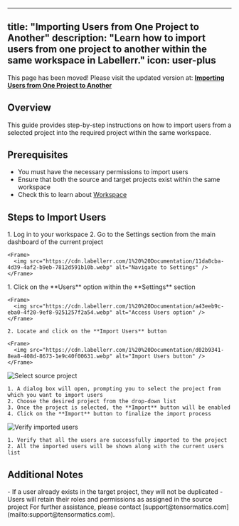  ---
title: "Importing Users from One Project to Another"
description: "Learn how to import users from one project to another within the same workspace in Labellerr."
icon: user-plus
---

<Warning>This page has been moved! Please visit the updated version at: **[Importing Users from One Project to Another](/tutorials/importing-users)**</Warning>

## Overview

This guide provides step-by-step instructions on how to import users from a selected project into the required project within the same workspace.

## Prerequisites

- You must have the necessary permissions to import users
- Ensure that both the source and target projects exist within the same workspace
- Check this to learn about [Workspace](/tutorials/workspace)

## Steps to Import Users

<Steps>
  <Step title="Navigate to the Settings section">
    1. Log in to your workspace
    2. Go to the Settings section from the main dashboard of the current project

    <Frame>
      <img src="https://cdn.labellerr.com/1%20%20Documentation/11da8cba-4d39-4af2-b9eb-7812d591b10b.webp" alt="Navigate to Settings" />
    </Frame>
  </Step>

  <Step title="Access the Users option">
    1. Click on the **Users** option within the **Settings** section

    <Frame>
      <img src="https://cdn.labellerr.com/1%20%20Documentation/a43eeb9c-eba0-4f20-9ef8-9251257f2a54.webp" alt="Access Users option" />
    </Frame>

    2. Locate and click on the **Import Users** button

    <Frame>
      <img src="https://cdn.labellerr.com/1%20%20Documentation/d02b9341-8ea8-408d-8673-1e9c40f00631.webp" alt="Import Users button" />
    </Frame>
  </Step>

  <Step title="Select the Source project">
    <Frame>
      <img src="https://cdn.labellerr.com/1%20%20Documentation/b5cd24ed-5323-47dd-9176-7e6ad179ba7a.webp" alt="Select source project" />
    </Frame>

    1. A dialog box will open, prompting you to select the project from which you want to import users
    2. Choose the desired project from the drop-down list
    3. Once the project is selected, the **Import** button will be enabled
    4. Click on the **Import** button to finalize the import process
  </Step>

  <Step title="Verification">
    <Frame>
      <img src="https://cdn.labellerr.com/1%20%20Documentation/3f4c4d22-c72e-44f0-a9d1-3678766a8241.webp" alt="Verify imported users" />
    </Frame>

    1. Verify that all the users are successfully imported to the project
    2. All the imported users will be shown along with the current users list
  </Step>
</Steps>

## Additional Notes

<Info>
- If a user already exists in the target project, they will not be duplicated
- Users will retain their roles and permissions as assigned in the source project
</Info>

<Note>
For further assistance, please contact [support@tensormatics.com](mailto:support@tensormatics.com).
</Note>
